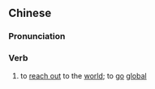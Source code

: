 ==Chinese==
{{zh-forms|type=22}}

===Pronunciation===
{{zh-pron
|m=zǒuxiàng shìjiè
|cat=v
}}

===Verb===
{{zh-verb}}

# to [[reach out]] to the [[world]]; to [[go]] [[global]]
